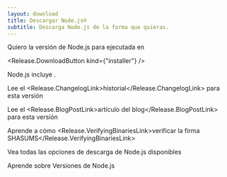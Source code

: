 ```yaml
---
layout: download
title: Descargar Node.js®
subtitle: Descarga Node.js de la forma que quieras.
---
```


<section>
Quiero la versión <Release.VersionDropdown /> de Node.js para <Release.OperatingSystemDropdown exclude={["LINUX", "AIX"]} /> ejecutada en <Release.BitnessDropdown />

<Release.DownloadButton kind={"installer"} />
</section>

<section>
Node.js incluye <Release.NpmLink />.

Lee el <Release.ChangelogLink>historial</Release.ChangelogLink> para esta versión

Lee el <Release.BlogPostLink>artículo del blog</Release.BlogPostLink> para esta versión

Aprende a cómo <Release.VerifyingBinariesLink>verificar la firma SHASUMS</Release.VerifyingBinariesLink>

Vea todas las <LinkWithArrow href="https://nodejs.org/dist/">opciones de descarga</LinkWithArrow> de Node.js disponibles

Aprende sobre <LinkWithArrow href="about/previous-releases">Versiones de Node.js</LinkWithArrow>

</section>
